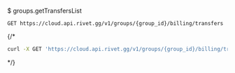 $ groups.getTransfersList
```
GET https://cloud.api.rivet.gg/v1/groups/{group_id}/billing/transfers
```


{/*<RequestExample>
```bash curl
curl -X GET 'https://cloud.api.rivet.gg/v1/groups/{group_id}/billing/transfers'
```
</RequestExample>*/}
